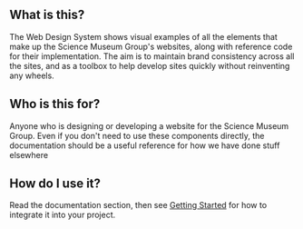 
<Meta title="Docs/Science Museum Group: Web Design System" />

## What is this?

The Web Design System shows visual examples of all the elements that make up the Science Museum Group's websites, along with reference code for their implementation. The aim is to maintain brand consistency across all the sites, and as a toolbox to help develop sites quickly without reinventing any wheels.

## Who is this for?

Anyone who is designing or developing a website for the Science Museum Group. Even if you don't need to use these components directly, the documentation should be a useful reference for how we have done stuff elsewhere

## How do I use it?

Read the documentation section, then see [Getting Started](/docs/getting-started) for how to integrate it into your project.
